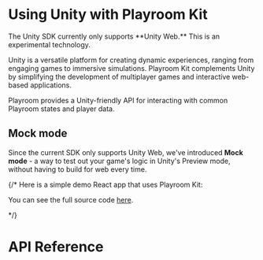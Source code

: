 # Using Unity with Playroom Kit


<Callout type="info" emoji="🧪">
    The Unity SDK currently only supports **Unity Web.** This is an experimental technology.
</Callout>

Unity is a versatile platform for creating dynamic experiences, ranging from engaging games to immersive simulations. Playroom Kit complements Unity by simplifying the development of multiplayer games and interactive web-based applications.

Playroom provides a Unity-friendly API for interacting with common Playroom states and player data. 

## Mock mode
Since the current SDK only supports Unity Web, we've introduced **Mock mode** - a way to test out your game's logic in Unity's Preview mode, without having to build for web every time.


{/* 
Here is a simple demo React app that uses Playroom Kit:



<Preview src="/demos/react1.html" />

You can see the full source code [here](https://github.com/asadm/playroom-docs/blob/main/public/demos/react1.html).

*/}
<br />

# API Reference
<UnityAPIDocs /> 
